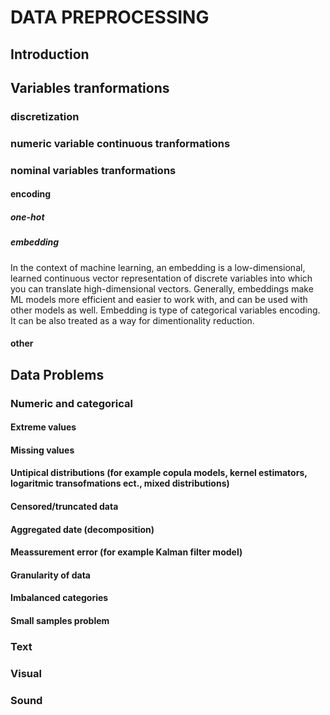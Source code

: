 # DATA PREPROCESSING
## Introduction
## Variables tranformations
### discretization
### numeric variable continuous tranformations
### nominal variables tranformations
#### encoding
##### one-hot
##### embedding

In the context of machine learning, an embedding is a low-dimensional, learned continuous vector representation of discrete variables into which you can translate high-dimensional vectors. Generally, embeddings make ML models more efficient and easier to work with, and can be used with other models as well.
Embedding is type of categorical variables encoding. It can be also treated as a way for dimentionality reduction.  



#### other
## Data Problems
### Numeric and categorical
#### Extreme values
#### Missing values
#### Untipical distributions (for example copula models, kernel estimators, logaritmic transofmations ect., mixed distributions)
#### Censored/truncated data
#### Aggregated date (decomposition)
#### Meassurement error (for example Kalman filter model)
#### Granularity of data
#### Imbalanced categories
#### Small samples problem
### Text
### Visual
### Sound
